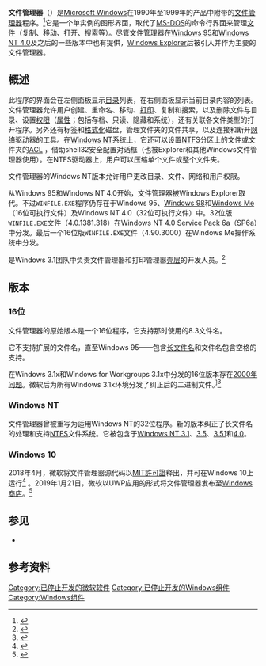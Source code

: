 {{NoteTA|G1=IT|G2=Windows}}
{{not|文件资源管理器}}
{{Infobox software
| name                   = File Manager
| logo                   = WinFile Icon.svg
| logo_size              = 50px
| screenshot             = Winfile-v10-0-file-manager.png
| screenshot_size        = 220px
| author                 = Chris Guzak
| developer              = [[微软|微软]]
| released               = {{Start date and age|1990|5|22}}
| latest_release_version = 10.1.3.0
| latest_release_date    = {{start date and age|2019|1|21}}
| programming_language   = [[C语言|C]]
| operating system       = [[OS/2|OS/2]]、[[Microsoft_Windows|Microsoft Windows]]
| replaces               = MS-DOS Executive
| replaced_by            = [[Windows_Explorer|Windows Explorer]]
| license                = [[MIT许可证|MIT许可证]]
}}
'''文件管理器'''（{{lang-en|'''File Manager'''}}）是[[Microsoft_Windows|Microsoft Windows]]在1990年至1999年的产品中附带的[[文件管理器|文件管理器]]程序。<ref name="WinHistoryDesktop">{{Cite web|url=http://www.microsoft.com/windows/WinHistoryDesktop.mspx|title=Windows Desktop Products History|accessdate=2006-08-19|author=Microsoft|date=2006-03-07|work=Windows History|publisher=Microsoft|archive-date=2006-04-12|archive-url=https://web.archive.org/web/20060412162804/http://www.microsoft.com/windows/WinHistoryDesktop.mspx|dead-url=no}}</ref>它是一个单实例的图形界面，取代了[[MS-DOS|MS-DOS]]的命令行界面来管理[[電腦檔案|文件]]（复制、移动、打开、搜索等）。尽管文件管理器在[[Windows_95|Windows 95]]和[[Windows_NT_4.0|Windows NT 4.0]]及之后的一些版本中也有提供，[[檔案總管|Windows Explorer]]后被引入并作为主要的文件管理器。

== 概述 ==
此程序的界面会在左侧面板显示[[目录_(文件系统)|目录]]列表，在右侧面板显示当前目录内容的列表。文件管理器允许用户创建、重命名、移动、[[打印机|打印]]、复制和搜索，以及删除文件与目录、设置[[文件系统权限|权限]]（[[文件属性|属性]]；包括存档、只读、隐藏和系统），还有关联各文件类型的打开程序。另外还有标签和[[格式化|格式化]]磁盘，管理文件夹的文件共享，以及连接和断开[[文件服务器|网络驱动器]]的工具。在[[Windows_NT|Windows NT]]系统上，它还可以设置[[NTFS|NTFS]]分区上的文件或文件夹的[[存取控制串列|ACL]] ，借助shell32安全配置对话框（也被Explorer和其他Windows文件管理器使用）。在NTFS驱动器上，用户可以压缩单个文件或整个文件夹。

文件管理器的Windows NT版本允许用户更改目录、文件、网络和用户权限。

从Windows 95和Windows NT 4.0开始，文件管理器被Windows Explorer取代。不过<code>WINFILE.</code><code>EXE</code>程序仍存在于Windows 95、[[Windows_98|Windows 98]]和[[Windows_Me|Windows Me]]（16位可执行文件）及Windows NT 4.0（32位可执行文件）中。32位版<code>WINFILE.</code><code>EXE</code>文件（4.0.1381.318）在Windows NT 4.0 Service Pack 6a（SP6a）中分发。最后一个16位版<code>WINFILE.</code><code>EXE</code>文件（4.90.3000）在Windows Me操作系统中分发。

{{tsl|en|Ian_Ellison-Taylor|Ian Ellison-Taylor}}是Windows 3.1团队中负责文件管理器和打印管理器[[殼層|壳层]]的开发人员。<ref>{{Cite web|url=http://channel9.msdn.com/ShowPost.aspx?PostID=284474|title=Dr Sneath and Ian Ellison-Taylor: Windows History|accessdate=2007-03-10|author=Microsoft|date=2007-02-20|publisher=Microsoft|archive-date=2007-02-23|archive-url=https://web.archive.org/web/20070223174857/http://channel9.msdn.com/ShowPost.aspx?PostID=284474|dead-url=no}}</ref>

== 版本 ==

=== 16位 ===
文件管理器的原始版本是一个16位程序，它支持那时使用的8.3文件名。

它不支持扩展的文件名，直至Windows 95——包含[[长文件名|长文件名]]和文件名包含空格的支持。<span class="cx-segment" data-segmentid="110"></span>

在Windows 3.1x和Windows for Workgroups 3.1x中分发的16位版本存在[[2000年问题|2000年问题]]。微软后为所有Windows 3.1x环境分发了纠正后的二进制文件。<sup class="noprint Inline-Template" style="white-space:nowrap;">]</sup><ref>{{Cite web|url=http://support.microsoft.com/kb/q85557/|title=File Manager Shows Garbled Date for Year 2000 or Later|accessdate=2006-08-18|author=Microsoft|date=2006-08-22|work=Microsoft Help and Support|publisher=Microsoft|archive-date=2005-09-30|archive-url=https://web.archive.org/web/20050930230709/http://support.microsoft.com/kb/q85557/|dead-url=no}}</ref>

=== Windows NT ===
文件管理器曾被重写为适用Windows NT的32位程序。新的版本纠正了长文件名的处理和支持[[NTFS|NTFS]]文件系统。它被包含于[[Windows_NT_3.1|Windows NT 3.1]]、[[Windows_NT_3.5|3.5]]、[[Windows_NT_3.51|3.51]]和[[Windows_NT_4.0|4.0]]。

===Windows 10===
2018年4月，微软将文件管理器源代码以[[MIT許可證|MIT許可證]]释出，并可在Windows 10上运行<ref name="GHWF">{{cite web |url=https://github.com/microsoft/winfile |title=Microsoft/winfile: Original Windows File Manager (winfile) with enhancements |author=Microsoft Corporation |publisher=GitHub |access-date=7 April 2018 |archive-date=2019-11-20 |archive-url=https://web.archive.org/web/20191120030608/https://github.com/Microsoft/winfile |dead-url=no }}</ref>
。2019年1月21日，微软以UWP应用的形式将文件管理器发布至[[Windows商店|Windows商店]]。<ref>{{Cite web|title=购买 Windows File Manager - Microsoft Store zh-CN|url=https://www.microsoft.com/zh-cn/p/windows-file-manager/9p7vbbbc49rb|work=Microsoft Store|accessdate=2019-02-02|language=zh-cn|archive-date=2019-05-26|archive-url=https://web.archive.org/web/20190526172250/https://www.microsoft.com/zh-cn/p/windows-file-manager/9p7vbbbc49rb|dead-url=no}}</ref>

== 参见 ==
* {{tsl|en|DOS_Shell|DOS Shell}}

== 参考资料 ==
{{Reflist}}

{{Windows Components}}

[[Category:已停止开发的微软软件|Category:已停止开发的微软软件]]
[[Category:已停止开发的Windows组件|Category:已停止开发的Windows组件]]
[[Category:Windows组件|Category:Windows组件]]